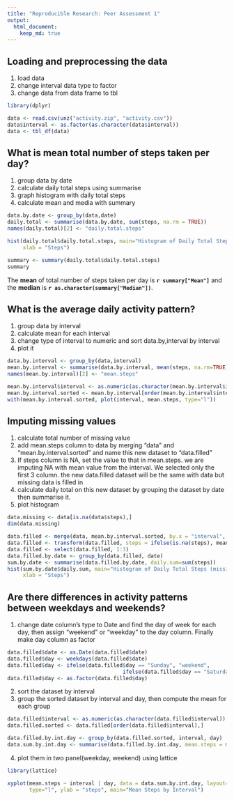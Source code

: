 ```yaml
---
title: "Reproducible Research: Peer Assessment 1"
output: 
  html_document:
    keep_md: true
---
```



## Loading and preprocessing the data
1. load data
1. change interval data type to factor
1. change data from data frame to tbl

```r
library(dplyr)
```

```r
data <- read.csv(unz("activity.zip", "activity.csv"))
data$interval <- as.factor(as.character(data$interval))
data <- tbl_df(data)
```


## What is mean total number of steps taken per day?
1. group data by date
1. calculate daily total steps using summarise
1. graph histogram with daily total steps
1. calculate mean and media with summary

```r
data.by.date <- group_by(data,date)
daily.total <- summarise(data.by.date, sum(steps, na.rm = TRUE))
names(daily.total)[2] <- "daily.total.steps"

hist(daily.total$daily.total.steps, main="Histogram of Daily Total Steps",
     xlab = "Steps")

summary <- summary(daily.total$daily.total.steps)
summary
```
The **mean** of total number of steps taken per day is **`r summary["Mean"]`** and the **median** is **`r as.character(summary["Median"])`**.

## What is the average daily activity pattern?
1. group data by interval
1. calculate mean for each interval
1. change type of interval to numeric and sort data.by,interval by interval
1. plot it

```r
data.by.interval <- group_by(data,interval)
mean.by.interval <- summarise(data.by.interval, mean(steps, na.rm=TRUE))
names(mean.by.interval)[2] <- "mean.steps"

mean.by.interval$interval <- as.numeric(as.character(mean.by.interval$interval))
mean.by.interval.sorted <- mean.by.interval[order(mean.by.interval$interval),]
with(mean.by.interval.sorted, plot(interval, mean.steps, type="l"))
```


## Imputing missing values
1. calculate total number of missing value
1. add mean.steps column to data by merging "data" and "mean.by.interval.sorted" and name this new dataset to "data.filled"
1. If steps column is NA, set the value to that in mean.steps. we are imputing NA with mean value from the interval. We selected only the first 3 column. the new data.filled dataset will be the same with data but missing data is filled in
1. calculate daily total on this new dataset by grouping the dataset by date then summarise it.
1. plot histogram

```r
data.missing <- data[is.na(data$steps),]
dim(data.missing)

data.filled <- merge(data, mean.by.interval.sorted, by.x = "interval", by.y="interval")
data.filled <- transform(data.filled, steps = ifelse(is.na(steps), mean.steps, steps))
data.filled <- select(data.filled, 1:3)
data.filled.by.date <- group_by(data.filled, date)
sum.by.date <- summarise(data.filled.by.date, daily.sum=sum(steps))
hist(sum.by.date$daily.sum, main="Histogram of Daily Total Steps (missing data filled)",
     xlab = "Steps")
```

## Are there differences in activity patterns between weekdays and weekends?

1. change date column's type to Date and find the day of week for each day, then assign "weekend" or "weekday" to the day column. Finally make day column as factor

```r
data.filled$date <- as.Date(data.filled$date)
data.filled$day <- weekdays(data.filled$date)
data.filled$day <- ifelse(data.filled$day == "Sunday", "weekend", 
                                     ifelse(data.filled$day == "Saturday", "weekend", "weekday"))
data.filled$day <- as.factor(data.filled$day)
```

2. sort the dataset by interval
3. group the sorted dataset by interval and day, then compute the mean for each group

```r
data.filled$interval <- as.numeric(as.character(data.filled$interval))
data.filled.sorted <- data.filled[order(data.filled$interval),]

data.filled.by.int.day <- group_by(data.filled.sorted, interval, day)
data.sum.by.int.day <- summarise(data.filled.by.int.day, mean.steps = mean(steps))
```

4. plot them in two panel(weekday, weekend) using lattice

```r
library(lattice)
```

```r
xyplot(mean.steps ~ interval | day, data = data.sum.by.int.day, layout=c(1,2), 
       type="l", ylab = "steps", main="Mean Steps by Interval")
```

